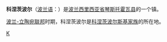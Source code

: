 {{Infobox Settlement
| name = 科涅茨波尔<br/>Koniecpol
| image_skyline = Koniecpol100 2396.jpg
| imagesize = 250px
| image_caption = 
| image_flag = 
| image_shield = POL Koniecpol COA.svg
| pushpin_map = Poland
| pushpin_label_position = bottom
| subdivision_type = 国家
| subdivision_name = {{POL}}
| subdivision_type1 = [[波兰行政区划|省]]
| subdivision_name1 = [[西里西亚省|西里西亚省]]
| subdivision_type2 = [[波兰行政区划|县]]
| subdivision_name2 =  [[琴斯托霍瓦县|琴斯托霍瓦县]]
| subdivision_type3 = [[波兰行政区划|乡]]
| subdivision_name3 = [[科涅茨波尔乡|科涅茨波尔乡]]
| elevation_m = 
| elevation_ft = 
| area_total_km2 = 36.52
| population_as_of = 2006年
| population_total = 6303
| population_density_km2 = auto
| timezone = 
| utc_offset = 
| timezone_DST = 
| utc_offset_DST = 
| latd = 50
| latm = 47
| lats = 
| latNS = N
| longd = 19
| longm = 41
| longs = 
| longEW = E
| website = [http://www.koniecpol.pl www.koniecpol.pl] 
}}
'''科涅茨波尔'''（[[波兰语|波兰语]]：'''{{lang|pl|Koniecpol}}'''）是[[波兰|波兰]][[西里西亚省|西里西亚省]][[琴斯托霍瓦县|琴斯托霍瓦县]]的一个镇。

[[波兰-立陶宛联邦|波兰-立陶宛联邦]]时期，科涅茨波尔是[[科涅茨波尔斯基家族|科涅茨波尔斯基家族]]的所在地。

{{Poland-stub}}
{{Commons|Koniecpol|科涅茨波尔}}
[[Category:西里西亚省城市|K]]